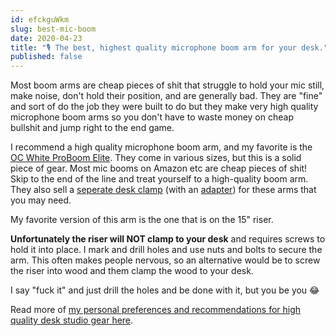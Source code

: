 ```yaml
---
id: efckguWkm
slug: best-mic-boom
date: 2020-04-23
title: "🎙 The best, highest quality microphone boom arm for your desk."
published: false
---
```

Most boom arms are cheap pieces of shit that struggle to hold your mic still, make noise, don't hold their position, and are generally bad. They are "fine" and sort of do the job they were built to do but they make very high quality microphone boom arms so you don't have to waste money on cheap bullshit and jump right to the end game.

I recommend a high quality microphone boom arm, and my favorite is the [OC White ProBoom Elite](https://www.ocwhite.com/product-category/broadcast-arms/proboom/). They come in various sizes, but this is a solid piece of gear. Most mic booms on Amazon etc are cheap pieces of shit! Skip to the end of the line and treat yourself to a high-quality boom arm. They also sell a [seperate desk clamp](https://www.ocwhite.com/product/ultima-ulp-clamp/) (with an [adapter](https://www.ocwhite.com/product/ultima-16202-reducing-bushing-for-proboom/)) for these arms that you may need.

My favorite version of this arm is the one that is on the 15" riser. 

**Unfortunately the riser will NOT clamp to your desk** and requires screws to hold it into place. I mark and drill holes and use nuts and bolts to secure the arm. This often makes people nervous, so an alternative would be to screw the riser into wood and them clamp the wood to your desk.

I say "fuck it" and just drill the holes and be done with it, but you be you 😂

Read more of [my personal preferences and recommendations for high quality desk studio gear here](/dSLR-webcam-for-live-streaming).
